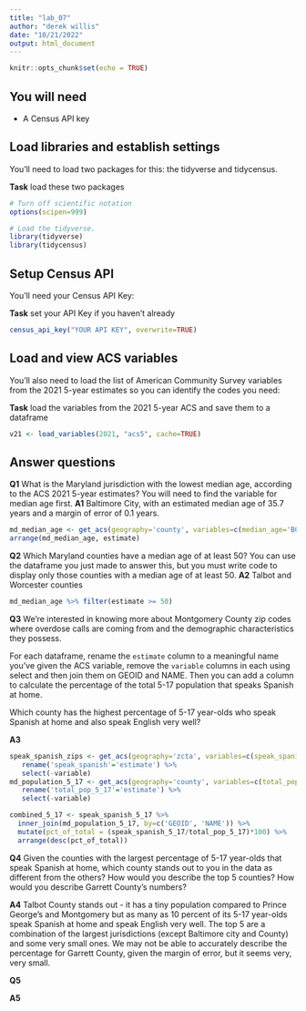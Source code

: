 ```yaml
---
title: "lab_07"
author: "derek willis"
date: "10/21/2022"
output: html_document
---
```


```r
knitr::opts_chunk$set(echo = TRUE)
```

## You will need

-   A Census API key

## Load libraries and establish settings

You'll need to load two packages for this: the tidyverse and tidycensus.

**Task** load these two packages

```r
# Turn off scientific notation
options(scipen=999)

# Load the tidyverse.
library(tidyverse)
library(tidycensus)
```

## Setup Census API

You'll need your Census API Key:

**Task** set your API Key if you haven't already

```r
census_api_key("YOUR API KEY", overwrite=TRUE)
```

## Load and view ACS variables

You'll also need to load the list of American Community Survey variables from the 2021 5-year estimates so you can identify the codes you need:

**Task** load the variables from the 2021 5-year ACS and save them to a dataframe

```r
v21 <- load_variables(2021, "acs5", cache=TRUE)
```

## Answer questions

**Q1** What is the Maryland jurisdiction with the lowest median age, according to the ACS 2021 5-year estimates? You will need to find the variable for median age first. 
**A1** Baltimore City, with an estimated median age of 35.7 years and a margin of error of 0.1 years.

```r
md_median_age <- get_acs(geography='county', variables=c(median_age='B01002_001'), state='MD', year=2021)
arrange(md_median_age, estimate)
```

**Q2** Which Maryland counties have a median age of at least 50? You can use the dataframe you just made to answer this, but you must write code to display only those counties with a median age of at least 50. 
**A2** Talbot and Worcester counties

```r
md_median_age %>% filter(estimate >= 50)
```

**Q3** We're interested in knowing more about Montgomery County zip codes where overdose calls are coming from and the demographic characteristics they possess.

For each dataframe, rename the `estimate` column to a meaningful name you've given the ACS variable, remove the `variable` columns in each using select and then join them on GEOID and NAME. Then you can add a column to calculate the percentage of the total 5-17 population that speaks Spanish at home.

Which county has the highest percentage of 5-17 year-olds who speak Spanish at home and also speak English very well?

**A3** 

```r
speak_spanish_zips <- get_acs(geography='zcta', variables=c(speak_spanish='B06007_003'), state='MD', year=2019) %>%
   rename('speak_spanish'='estimate') %>%
   select(-variable)
md_population_5_17 <- get_acs(geography='county', variables=c(total_pop_5_17='B16004_002'), state='MD', year =2020) %>%
   rename('total_pop_5_17'='estimate') %>%
   select(-variable)

combined_5_17 <- speak_spanish_5_17 %>%
  inner_join(md_population_5_17, by=c('GEOID', 'NAME')) %>%
  mutate(pct_of_total = (speak_spanish_5_17/total_pop_5_17)*100) %>%
  arrange(desc(pct_of_total))
```

**Q4** Given the counties with the largest percentage of 5-17 year-olds that speak Spanish at home, which county stands out to you in the data as different from the others? How would you describe the top 5 counties? How would you describe Garrett County's numbers?

**A4** Talbot County stands out - it has a tiny population compared to Prince George's and Montgomery but as many as 10 percent of its 5-17 year-olds speak Spanish at home and speak English very well. The top 5 are a combination of the largest jurisdictions (except Baltimore city and County) and some very small ones. We may not be able to accurately describe the percentage for Garrett County, given the margin of error, but it seems very, very small.

**Q5** 

**A5** 

```r

```


